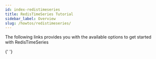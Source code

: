 ```yaml
---
id: index-redistimeseries
title: RedisTimeSeries Tutorial
sidebar_label: Overview
slug: /howtos/redistimeseries/
---
```



The following links provides you with the available options to get started with RedisTimeSeries

<div class="row">

<div class="col">
  <RedisCard
    title="Storing and querying time series data using Redis Stack"
    description="Storing and querying time series data "
    page="/howtos/redistimeseries/getting-started"
  />
</div>

<div class="col">
  <RedisCard
    title="RedisTimeSeries and Go"
    description="How to collect and process time-series data using Redis and Go"
    page="/howtos/redistimeseries/using-go"
  />
</div>

<div class="col">
     <RedisCard
        title="RedisTimeSeries and Python"
        description="How to collect and process time-series data using Redis and Python"
        page="/howtos/redistimeseries/using-python"
        />
</div>
</div>
<div class="row">

{' '}
<div class="col">
  <RedisCard
    title="How to monitor Redis with Prometheus and Grafana for Real-Time Analytics"
    description="Using RedisTimeSeries with Prometheus and Grafana"
    page="/howtos/redistimeseries/using-prometheus"
  />
</div>

</div>
